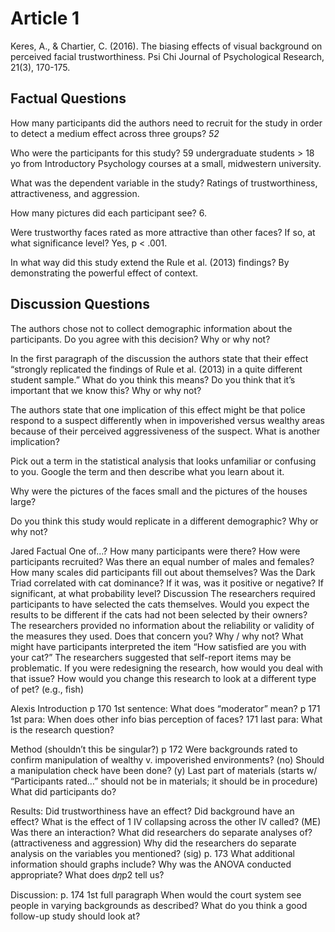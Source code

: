 # Article 1 {#Article1}

Keres, A., & Chartier, C. (2016). The biasing effects of visual background on perceived facial trustworthiness. Psi Chi Journal of Psychological Research, 21(3), 170-175.

## Factual Questions

How many participants did the authors need to recruit for the study in order to detect a medium effect across three groups? _52_

Who were the participants for this study? 59 undergraduate students > 18 yo from Introductory Psychology courses at a small, midwestern university.

What was the dependent variable in the study? Ratings of trustworthiness, attractiveness, and aggression.

How many pictures did each participant see? 6. 

Were trustworthy faces rated as more attractive than other faces? If so, at what significance level? Yes, p < .001.

In what way did this study extend the Rule et al. (2013) findings? By demonstrating the powerful effect of context.

## Discussion Questions

The authors chose not to collect demographic information about the participants. Do you agree with this decision? Why or why not?

In the first paragraph of the discussion the authors state that their effect “strongly replicated the findings of Rule et al. (2013) in a quite different student sample.” What do you think this means? Do you think that it’s important that we know this? Why or why not?

The authors state that one implication of this effect might be that police respond to a suspect differently when in impoverished versus wealthy areas because of their perceived aggressiveness of the suspect. What is another implication?

Pick out a term in the statistical analysis that looks unfamiliar or confusing to you. Google the term and then describe what you learn about it.

Why were the pictures of the faces small and the pictures of the houses large?

Do you think this study would replicate in a different demographic? Why or why not?

Jared
Factual
One of…?
How many participants were there? 
How were participants recruited? 
Was there an equal number of males and females? 
How many scales did participants fill out about themselves? 
Was the Dark Triad correlated with cat dominance? If it was, was it positive or negative? If significant, at what probability level? 
Discussion
The researchers required participants to have selected the cats themselves. Would you expect the results to be different if the cats had not been selected by their owners?
The researchers provided no information about the reliability or validity of the measures they used. Does that concern you? Why / why not?
What might have participants interpreted the item “How satisfied are you with your cat?”
The researchers suggested that self-report items may be problematic. If you were redesigning the research, how would you deal with that issue?
How would you change this research to look at a different type of pet? (e.g., fish)


Alexis
Introduction
p 170 1st sentence:   	What does “moderator” mean?
p 171 1st para: 	When does other info bias perception of faces?
    171 last para: 	What is the research question? 

Method (shouldn’t this be singular?)
p 172 	Were backgrounds rated to confirm manipulation of wealthy v. impoverished environments? (no)
Should a manipulation check have been done? (y)
Last part of materials (starts w/ “Participants rated…” should not be in materials; it should be in procedure)
What did participants do? 

Results: 
Did trustworthiness have an effect? 
Did background have an effect? 
What is the effect of 1 IV collapsing across the other IV called? (ME)
Was there an interaction? 
What did researchers do separate analyses of? (attractiveness and aggression)
Why did the researchers do separate analysis on the variables you mentioned? (sig)
p. 173   What additional information should graphs include? 
Why was the ANOVA conducted appropriate? 
What does d𝜂p2 tell us? 

Discussion:
p. 174 1st full paragraph
	When would the court system see people in varying backgrounds as described?
	What do you think a good follow-up study should look at? 

